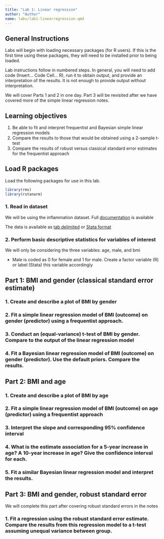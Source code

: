 ```yaml
---
title: "Lab 1: Linear regression"
author: "Author"
name: labs/lab1-linearregression.qmd
---
```


## General Instructions

Labs will begin with loading necessary packages (for R users). If this is the first time using these packages, they will need to be installed prior to being loaded.

Lab instructions follow in numbered steps. In general, you will need to add code (Insert... Code Cell... R), run it to obtain output, and provide an interpretation of the results. It is not enough to provide output without interpretation.

We will cover Parts 1 and 2 in one day. Part 3 will be revisited after we have covered more of the simple linear regression notes.

## Learning objectives

1.  Be able to fit and interpret frequentist and Bayesian simple linear regression models
2.  Compare the results to those that would be obtained using a 2-sample t-test
3.  Compare the results of robust versus classical standard error estimates for the frequentist approach

## Load R packages

Load the following packages for use in this lab.

```r
library(rms)
library(rstanarm)
```

### 1. Read in dataset

We will be using the inflammation dataset. Full [documentation](https://biostat.app.vumc.org/wiki/pub/Main/CourseBios312/inflamm.pdf) is available

The data is available as [tab delimited](https://biostat.app.vumc.org/wiki/pub/Main/CourseBios312/inflamm.txt) or [Stata format](https://biostat.app.vumc.org/wiki/pub/Main/CourseBios312/inflamm.dta)

### 2. Perform basic descriptive statistics for variables of interest

We will only be considering the three variables: age, male, and bmi

-   Male is coded as 0 for female and 1 for male. Create a factor variable (R) or label (Stata) this variable accordingly

## Part 1: BMI and gender (classical standard error estimate)

### 1. Create and describe a plot of BMI by gender

### 2. Fit a simple linear regression model of BMI (outcome) on gender (predictor) using a frequentist approach.

### 3. Conduct an (equal-variance) t-test of BMI by gender. Compare to the output of the linear regression model

### 4. Fit a Bayesian linear regression model of BMI (outcome) on gender (predictor). Use the default priors. Compare the results.

## Part 2: BMI and age

### 1. Create and describe a plot of BMI by age

### 2. Fit a simple linear regression model of BMI (outcome) on age (predictor) using a frequentist approach

### 3. Interpret the slope and corresponding 95% confidence interval

### 4. What is the estimate association for a 5-year increase in age? A 10-year increase in age? Give the confidence interval for each.

### 5. Fit a similar Bayesian linear regression model and interpret the results.

## Part 3: BMI and gender, robust standard error

We will complete this part after covering robust standard errors in the notes

### 1. Fit a regression using the robust standard error estimate. Compare the results from this regression model to a t-test assuming unequal variance between group.
